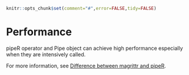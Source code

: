 <!--
%\VignetteEngine{knitr}
%\VignetteIndexEntry{Performance}
-->

```r
knitr::opts_chunk$set(comment="#",error=FALSE,tidy=FALSE)
```

# Performance

pipeR operator and Pipe object can achieve high performance especially when they are intensively called.

For more information, see [Difference between magrittr and pipeR](http://renkun.me/blog/2014/08/08/difference-between-magrittr-and-pipeR.html#performance).

